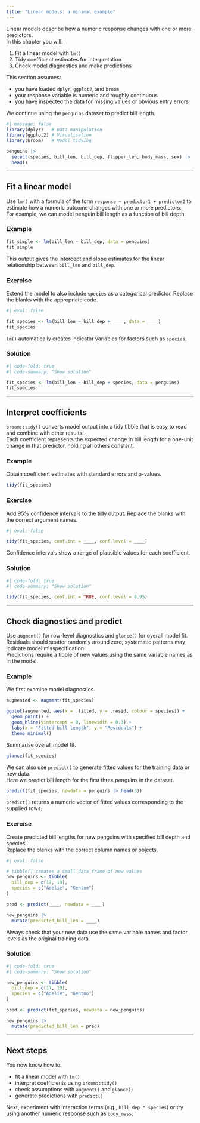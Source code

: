 ```yaml
---
title: "Linear models: a minimal example"
---
```


Linear models describe how a numeric response changes with one or more predictors.  
In this chapter you will:

1. Fit a linear model with `lm()`
2. Tidy coefficient estimates for interpretation
3. Check model diagnostics and make predictions

:::{.callout-note}
This section assumes:

* you have loaded `dplyr`, `ggplot2`, and `broom`
* your response variable is numeric and roughly continuous
* you have inspected the data for missing values or obvious entry errors
:::

We continue using the `penguins` dataset to predict bill length.

```r
#| message: false
library(dplyr)   # Data manipulation
library(ggplot2) # Visualisation
library(broom)   # Model tidying

penguins |>
  select(species, bill_len, bill_dep, flipper_len, body_mass, sex) |>
  head()
```

---

## Fit a linear model

Use `lm()` with a formula of the form `response ~ predictor1 + predictor2` to estimate how a numeric outcome changes with one or more predictors.  
For example, we can model penguin bill length as a function of bill depth.

::: {.panel-tabset}

### Example

```r
fit_simple <- lm(bill_len ~ bill_dep, data = penguins)
fit_simple
```

This output gives the intercept and slope estimates for the linear relationship between `bill_len` and `bill_dep`.

### Exercise

Extend the model to also include `species` as a categorical predictor. Replace the blanks with the appropriate code.

```r
#| eval: false

fit_species <- lm(bill_len ~ bill_dep + ____, data = ____)
fit_species
```

:::{.callout-tip}
`lm()` automatically creates indicator variables for factors such as `species`.
:::

### Solution

```r
#| code-fold: true
#| code-summary: "Show solution"

fit_species <- lm(bill_len ~ bill_dep + species, data = penguins)
fit_species
```

:::

---

## Interpret coefficients

`broom::tidy()` converts model output into a tidy tibble that is easy to read and combine with other results.  
Each coefficient represents the expected change in bill length for a one-unit change in that predictor, holding all others constant.

::: {.panel-tabset}

### Example

Obtain coefficient estimates with standard errors and p-values.

```r
tidy(fit_species)
```

### Exercise

Add 95% confidence intervals to the tidy output. Replace the blanks with the correct argument names.

```r
#| eval: false

tidy(fit_species, conf.int = ____, conf.level = ____)
```

:::{.callout-note}
Confidence intervals show a range of plausible values for each coefficient.
:::

### Solution

```r
#| code-fold: true
#| code-summary: "Show solution"

tidy(fit_species, conf.int = TRUE, conf.level = 0.95)
```

:::

---

## Check diagnostics and predict

Use `augment()` for row-level diagnostics and `glance()` for overall model fit.  
Residuals should scatter randomly around zero; systematic patterns may indicate model misspecification.  
Predictions require a tibble of new values using the same variable names as in the model.

::: {.panel-tabset}

### Example

We first examine model diagnostics.

```r
augmented <- augment(fit_species)

ggplot(augmented, aes(x = .fitted, y = .resid, colour = species)) +
  geom_point() +
  geom_hline(yintercept = 0, linewidth = 0.3) +
  labs(x = "Fitted bill length", y = "Residuals") +
  theme_minimal()
```

Summarise overall model fit.

```r
glance(fit_species)
```

We can also use `predict()` to generate fitted values for the training data or new data.  
Here we predict bill length for the first three penguins in the dataset.

```r
predict(fit_species, newdata = penguins |> head(3))
```

`predict()` returns a numeric vector of fitted values corresponding to the supplied rows.

### Exercise

Create predicted bill lengths for new penguins with specified bill depth and species.  
Replace the blanks with the correct column names or objects.

```r
#| eval: false

# tibble() creates a small data frame of new values
new_penguins <- tibble(
  bill_dep = c(17, 19),
  species = c("Adelie", "Gentoo")
)

pred <- predict(____, newdata = ____)

new_penguins |>
  mutate(predicted_bill_len = ____)
```

:::{.callout-warning}
Always check that your new data use the same variable names and factor levels as the original training data.
:::

### Solution

```r
#| code-fold: true
#| code-summary: "Show solution"

new_penguins <- tibble(
  bill_dep = c(17, 19),
  species = c("Adelie", "Gentoo")
)

pred <- predict(fit_species, newdata = new_penguins)

new_penguins |>
  mutate(predicted_bill_len = pred)
```

:::

---

## Next steps

You now know how to:

* fit a linear model with `lm()`
* interpret coefficients using `broom::tidy()`
* check assumptions with `augment()` and `glance()`
* generate predictions with `predict()`

Next, experiment with interaction terms (e.g., `bill_dep * species`) or try using another numeric response such as `body_mass`.
